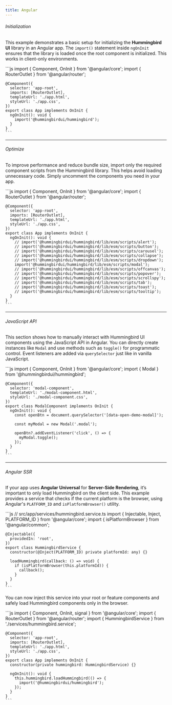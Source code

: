 ```yaml
---
title: Angular
---
```


###### Initialization

This example demonstrates a basic setup for initializing the **Hummingbird UI** library in an Angular app. The `import()` statement inside `ngOnInit` ensures that the library is loaded once the root component is initialized. This works in client-only environments.

<Example>
  <div slot="code">
    ```js
    import { Component, OnInit } from '@angular/core';
    import { RouterOutlet } from '@angular/router';

    @Component({
      selector: 'app-root',
      imports: [RouterOutlet],
      templateUrl: './app.html',
      styleUrl: './app.css',
    })
    export class App implements OnInit {
      ngOnInit(): void {
        import('@hummingbirdui/hummingbird');
      }
    }
    ```

  </div>
</Example>

---

###### Optimize

To improve performance and reduce bundle size, import only the required component scripts from the Hummingbird library. This helps avoid loading unnecessary code. Simply uncomment the components you need in your app.

<Example>
  <div slot="code">
    ```js
    import { Component, OnInit } from '@angular/core';
    import { RouterOutlet } from '@angular/router';

    @Component({
      selector: 'app-root',
      imports: [RouterOutlet],
      templateUrl: './app.html',
      styleUrl: './app.css',
    })
    export class App implements OnInit {
      ngOnInit(): void {
        // import('@hummingbirdui/hummingbird/lib/esm/scripts/alert');
        // import('@hummingbirdui/hummingbird/lib/esm/scripts/button');
        // import('@hummingbirdui/hummingbird/lib/esm/scripts/carousel');
        // import('@hummingbirdui/hummingbird/lib/esm/scripts/collapse');
        // import('@hummingbirdui/hummingbird/lib/esm/scripts/dropdown');
        import('@hummingbirdui/hummingbird/lib/esm/scripts/modal');
        // import('@hummingbirdui/hummingbird/lib/esm/scripts/offcanvas');
        // import('@hummingbirdui/hummingbird/lib/esm/scripts/popover');
        // import('@hummingbirdui/hummingbird/lib/esm/scripts/scrollspy');
        // import('@hummingbirdui/hummingbird/lib/esm/scripts/tab');
        // import('@hummingbirdui/hummingbird/lib/esm/scripts/toast');
        // import('@hummingbirdui/hummingbird/lib/esm/scripts/tooltip');
      }
    }
    ```

  </div>
</Example>

---

###### JavaScript API

This section shows how to manually interact with Hummingbird UI components using the JavaScript API in Angular. You can directly create instances like `Modal` and use methods such as `toggle()` for programmatic control. Event listeners are added via `querySelector` just like in vanilla JavaScript.

<Example>
  <div slot="code">
    ```js
    import { Component, OnInit } from '@angular/core';
    import { Modal } from '@hummingbirdui/hummingbird';

    @Component({
      selector: 'modal-component',
      templateUrl: './modal-component.html',
      styleUrl: './modal-component.css',
    })
    export class ModalComponent implements OnInit {
      ngOnInit(): void {
        const openBtn = document.querySelector('[data-open-demo-modal]');

        const myModal = new Modal('.modal');

        openBtn?.addEventListener('click', () => {
          myModal.toggle();
        });
      }
    }
    ```

  </div>
</Example>

---

###### Angular SSR

If your app uses **Angular Universal** for **Server-Side Rendering**, it’s important to only load Hummingbird on the client side. This example provides a service that checks if the current platform is the browser, using Angular's `PLATFORM_ID` and `isPlatformBrowser()` utility.

<Example>
  <div slot="code">
    ```js
    // src/app/services/hummingbird.service.ts
    import { Injectable, Inject, PLATFORM_ID } from '@angular/core';
    import { isPlatformBrowser } from '@angular/common';

    @Injectable({
      providedIn: 'root',
    })
    export class HummingbirdService {
      constructor(@Inject(PLATFORM_ID) private platformId: any) {}

      loadHummingbird(callback: () => void) {
        if (isPlatformBrowser(this.platformId)) {
          callback();
        }
      }
    }
    ```

  </div>
</Example>

You can now inject this service into your root or feature components and safely load Hummingbird components only in the browser.

<Example>
  <div slot="code">
    ```js
    import { Component, OnInit, signal } from '@angular/core';
    import { RouterOutlet } from '@angular/router';
    import { HummingbirdService } from './services/hummingbird.service';

    @Component({
      selector: 'app-root',
      imports: [RouterOutlet],
      templateUrl: './app.html',
      styleUrl: './app.css',
    })
    export class App implements OnInit {
      constructor(private hummingbird: HummingbirdService) {}

      ngOnInit(): void {
        this.hummingbird.loadHummingbird(() => {
          import('@hummingbirdui/hummingbird');
        });
      }
    }
    ```

  </div>
</Example>
